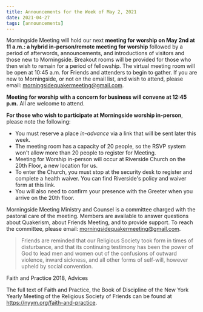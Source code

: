 ```yaml
---
title: Announcements for the Week of May 2, 2021
date: 2021-04-27
tags: [announcements]
---
```


Morningside Meeting will hold our next **meeting for worship on May 2nd at 11 a.m.: a hybrid in-person/remote meeting for worship** followed by a period of
afterwords, announcements, and introductions of visitors and those new to Morningside.
Breakout rooms will be provided for those who then wish to remain for a period of
fellowship. The virtual meeting room will be open at 10:45 a.m. for Friends and attenders to
begin to gather. If you are new to Morningside, or not on the email list, and wish to attend,
please email: morningsidequakermeeting@gmail.com.

**Meeting for worship with a concern for business will convene at 12:45 p.m.**  All are welcome to attend.

**For those who wish to participate at Morningside worship in-person**, please note the
following:

- You must reserve a place _in-advance_ via a link that will be sent later this week.
- The meeting room has a capacity of 20 people, so the RSVP system won&#39;t allow more
  than 20 people to register for Meeting.
- Meeting for Worship in-person will occur at Riverside Church on the 20th Floor, a
  new location for us.
- To enter the Church, you must stop at the security desk to register and complete a
  health waiver. You can find Riverside&#39;s policy and waiver form at this link.
- You will also need to confirm your presence with the Greeter when you arrive on the
  20th floor.

Morningside Meeting Ministry and Counsel is a committee charged with the pastoral care of
the meeting. Members are available to answer questions about Quakerism, about Friends
Meeting, and to provide support. To reach the committee, please email:
morningsidequakermeeting@gmail.com.

> Friends are reminded that our Religious Society took form in times of disturbance,
> and that its continuing testimony has been the power of God to lead men and women
> out of the confusions of outward violence, inward sickness, and all other forms of
> self-will, however upheld by social convention.

Faith and Practice 2018, Advices

The full text of Faith and Practice, the Book of Discipline of the New York Yearly Meeting of
the Religious Society of Friends can be found at https://nyym.org/faith-and-practice.
